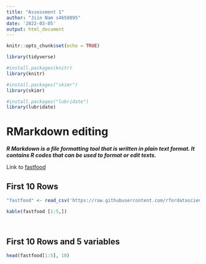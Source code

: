 ---
title: "Assessment 1"
author: "Jiin Nam s4658895"
date: '2022-03-05'
output: html_document
---

```{r setup, include=FALSE}
knitr::opts_chunk$set(echo = TRUE)

library(tidyverse)

#install.packages(knitr)
library(knitr)

#install.packages("skimr")
library(skimr)

#install.packages("lubridate")
library(lubridate)

```

# RMarkdown editing

***R Markdown is a file formatting tool that is written in plain text format. It contains R codes that can be used to format or edit texts.***

Link to [fastfood](https://raw.githubusercontent.com/rfordatascience/tidytuesday/master/data/2018/2018-09-04/fastfood_calories.csv)

## First 10 Rows

```{r}
"fastfood" <- read_csv('https://raw.githubusercontent.com/rfordatascience/tidytuesday/master/data/2018/2018-09-04/fastfood_calories.csv')

kable(fastfood [1:5,])

  
```

## First 10 Rows and 5 variables

```{r}

head(fastfood[1:5], 10)
```
